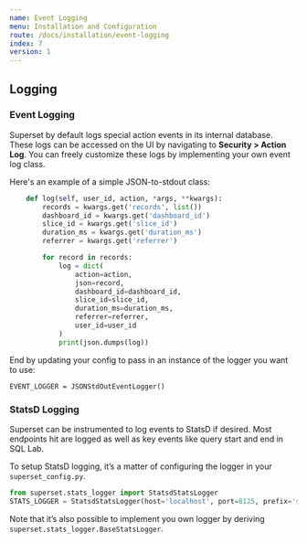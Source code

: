 ```yaml
---
name: Event Logging
menu: Installation and Configuration
route: /docs/installation/event-logging
index: 7
version: 1
---
```


## Logging

### Event Logging

Superset by default logs special action events in its internal database. These logs can be accessed
on the UI by navigating to **Security > Action Log**. You can freely customize these logs by
implementing your own event log class.

Here's an example of a simple JSON-to-stdout class:

```python
    def log(self, user_id, action, *args, **kwargs):
        records = kwargs.get('records', list())
        dashboard_id = kwargs.get('dashboard_id')
        slice_id = kwargs.get('slice_id')
        duration_ms = kwargs.get('duration_ms')
        referrer = kwargs.get('referrer')

        for record in records:
            log = dict(
                action=action,
                json=record,
                dashboard_id=dashboard_id,
                slice_id=slice_id,
                duration_ms=duration_ms,
                referrer=referrer,
                user_id=user_id
            )
            print(json.dumps(log))
```

End by updating your config to pass in an instance of the logger you want to use:

```
EVENT_LOGGER = JSONStdOutEventLogger()
```

### StatsD Logging

Superset can be instrumented to log events to StatsD if desired. Most endpoints hit are logged as
well as key events like query start and end in SQL Lab.

To setup StatsD logging, it’s a matter of configuring the logger in your `superset_config.py`.

```python
from superset.stats_logger import StatsdStatsLogger
STATS_LOGGER = StatsdStatsLogger(host='localhost', port=8125, prefix='superset')
```

Note that it’s also possible to implement you own logger by deriving
`superset.stats_logger.BaseStatsLogger`.
